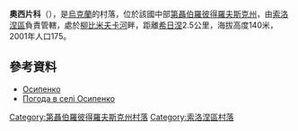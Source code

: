{{coord|48|2|32|N|34|22|38|E|scale:30000_region:UA|display=title}}

'''奧西片科'''（{{lang-uk|Осипенко}}），是[[烏克蘭|烏克蘭]]的村落，位於該國中部[[第聶伯羅彼得羅夫斯克州|第聶伯羅彼得羅夫斯克州]]，由[[索洛涅區|索洛涅區]]負責管轄，處於[[柳比米夫卡河|柳比米夫卡河]]畔，距離[[希日涅|希日涅]]2.5公里，海拔高度140米，2001年人口175。

==參考資料==
* [http://gska2.rada.gov.ua/pls/z7502/A005?rdat1=06.12.2007&rf7571=6427 Осипенко]{{dead link|date=2017年12月 |bot=InternetArchiveBot |fix-attempted=yes }}
* [http://weather.in.ua/ua/dnepropetrovskaja/19168 Погода в селі Осипенко] {{Wayback|url=http://weather.in.ua/ua/dnepropetrovskaja/19168 |date=20200923134752 }}

{{DEFAULTSORT:Осипенко}}
[[Category:第聶伯羅彼得羅夫斯克州村落|Category:第聶伯羅彼得羅夫斯克州村落]]
[[Category:索洛涅區村落|Category:索洛涅區村落]]


{{Dnipropetrovsk-geo-stub}}